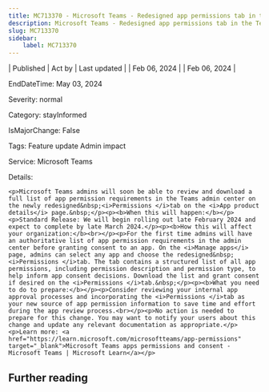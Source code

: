 ```yaml
---
title: MC713370 - Microsoft Teams - Redesigned app permissions tab in the Teams admin center
description: Microsoft Teams - Redesigned app permissions tab in the Teams admin center
slug: MC713370
sidebar:
    label: MC713370
---
```



| Published | Act by | Last updated |
| Feb 06, 2024 |  | Feb 06, 2024 |

EndDateTime: May 03, 2024

Severity: normal

Category: stayInformed

IsMajorChange: False

Tags: Feature update Admin impact

Service: Microsoft Teams

Details: 

```
<p>Microsoft Teams admins will soon be able to review and download a full list of app permission requirements in the Teams admin center on the newly redesigned&nbsp;<i>Permissions </i>tab on the <i>App product details</i> page.&nbsp;</p><p><b>When this will happen:</b></p><p>Standard Release: We will begin rolling out late February 2024 and expect to complete by late March 2024.</p><p><b>How this will affect your organization:</b><br></p><p>For the first time admins will have an authoritative list of app permission requirements in the admin center before granting consent to an app. On the <i>Manage apps</i> page, admins can select any app and choose the redesigned&nbsp;<i>Permissions </i>tab. The tab contains a structured list of all app permissions, including permission description and permission type, to help inform app consent decisions. Download the list and grant consent if desired on the <i>Permissions </i>tab.&nbsp;</p><p><b>What you need to do to prepare:</b></p><p>Consider reviewing your internal app approval processes and incorporating the <i>Permissions </i>tab as your new source of app permission information to save time and effort during the app review process.<br></p><p>No action is needed to prepare for this change. You may want to notify your users about this change and update any relevant documentation as appropriate.</p><p>Learn more: <a href="https://learn.microsoft.com/microsoftteams/app-permissions" target="_blank">Microsoft Teams apps permissions and consent - Microsoft Teams | Microsoft Learn</a></p>
```

## Further reading

